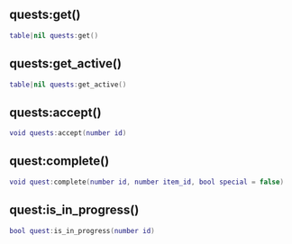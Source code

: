 ## quests:get()

```lua
table|nil quests:get()
```

## quests:get_active()

```lua
table|nil quests:get_active()
```

## quests:accept()

```lua
void quests:accept(number id)
```

## quest:complete()

```lua
void quest:complete(number id, number item_id, bool special = false)
```

## quest:is_in_progress()

```lua
bool quest:is_in_progress(number id)
```